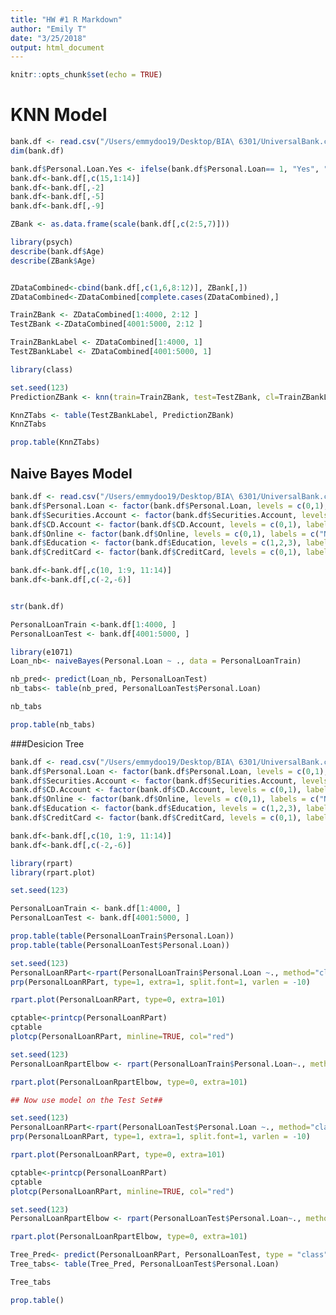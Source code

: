 ```yaml
---
title: "HW #1 R Markdown"
author: "Emily T"
date: "3/25/2018"
output: html_document
---
```


```r
knitr::opts_chunk$set(echo = TRUE)
```

# KNN Model 
```r
bank.df <- read.csv("/Users/emmydoo19/Desktop/BIA\ 6301/UniversalBank.csv")
dim(bank.df)

bank.df$Personal.Loan.Yes <- ifelse(bank.df$Personal.Loan== 1, "Yes", "No")
bank.df<-bank.df[,c(15,1:14)]
bank.df<-bank.df[,-2]
bank.df<-bank.df[,-5]
bank.df<-bank.df[,-9]

ZBank <- as.data.frame(scale(bank.df[,c(2:5,7)]))

library(psych)
describe(bank.df$Age)
describe(ZBank$Age)


ZDataCombined<-cbind(bank.df[,c(1,6,8:12)], ZBank[,])
ZDataCombined<-ZDataCombined[complete.cases(ZDataCombined),]

TrainZBank <- ZDataCombined[1:4000, 2:12 ]
TestZBank <-ZDataCombined[4001:5000, 2:12 ]

TrainZBankLabel <- ZDataCombined[1:4000, 1]
TestZBankLabel <- ZDataCombined[4001:5000, 1]

library(class)

set.seed(123)
PredictionZBank <- knn(train=TrainZBank, test=TestZBank, cl=TrainZBankLabel, k=63)

KnnZTabs <- table(TestZBankLabel, PredictionZBank)
KnnZTabs

prop.table(KnnZTabs)

```

## Naive Bayes Model 
```R
bank.df <- read.csv("/Users/emmydoo19/Desktop/BIA\ 6301/UniversalBank.csv")
bank.df$Personal.Loan <- factor(bank.df$Personal.Loan, levels = c(0,1), labels = c("No", "Yes"))
bank.df$Securities.Account <- factor(bank.df$Securities.Account, levels = c(0,1), labels = c("No", "Yes"))
bank.df$CD.Account <- factor(bank.df$CD.Account, levels = c(0,1), labels = c("No", "Yes"))
bank.df$Online <- factor(bank.df$Online, levels = c(0,1), labels = c("No", "Yes"))
bank.df$Education <- factor(bank.df$Education, levels = c(1,2,3), labels = c("Undergrad", "Graduate", "Advanced/Professional"))
bank.df$CreditCard <- factor(bank.df$CreditCard, levels = c(0,1), labels = c("No", "Yes"))

bank.df<-bank.df[,c(10, 1:9, 11:14)]
bank.df<-bank.df[,c(-2,-6)]


str(bank.df)

PersonalLoanTrain <-bank.df[1:4000, ]
PersonalLoanTest <- bank.df[4001:5000, ]

library(e1071)
Loan_nb<- naiveBayes(Personal.Loan ~ ., data = PersonalLoanTrain)

nb_pred<- predict(Loan_nb, PersonalLoanTest)
nb_tabs<- table(nb_pred, PersonalLoanTest$Personal.Loan)

nb_tabs

prop.table(nb_tabs)

```

###Desicion Tree
```R
bank.df <- read.csv("/Users/emmydoo19/Desktop/BIA\ 6301/UniversalBank.csv")
bank.df$Personal.Loan <- factor(bank.df$Personal.Loan, levels = c(0,1), labels = c("No", "Yes"))
bank.df$Securities.Account <- factor(bank.df$Securities.Account, levels = c(0,1), labels = c("No", "Yes"))
bank.df$CD.Account <- factor(bank.df$CD.Account, levels = c(0,1), labels = c("No", "Yes"))
bank.df$Online <- factor(bank.df$Online, levels = c(0,1), labels = c("No", "Yes"))
bank.df$Education <- factor(bank.df$Education, levels = c(1,2,3), labels = c("Undergrad", "Graduate", "Advanced/Professional"))
bank.df$CreditCard <- factor(bank.df$CreditCard, levels = c(0,1), labels = c("No", "Yes"))

bank.df<-bank.df[,c(10, 1:9, 11:14)]
bank.df<-bank.df[,c(-2,-6)]

library(rpart)
library(rpart.plot)

set.seed(123)

PersonalLoanTrain <- bank.df[1:4000, ]
PersonalLoanTest <- bank.df[4001:5000, ]

prop.table(table(PersonalLoanTrain$Personal.Loan))
prop.table(table(PersonalLoanTest$Personal.Loan))

set.seed(123)
PersonalLoanRPart<-rpart(PersonalLoanTrain$Personal.Loan ~., method="class", parms = list(split="gini"), data=PersonalLoanTrain)
prp(PersonalLoanRPart, type=1, extra=1, split.font=1, varlen = -10)

rpart.plot(PersonalLoanRPart, type=0, extra=101)

cptable<-printcp(PersonalLoanRPart)
cptable
plotcp(PersonalLoanRPart, minline=TRUE, col="red") 

set.seed(123)
PersonalLoanRpartElbow <- rpart(PersonalLoanTrain$Personal.Loan~., method="class", parms = list(split="gini"), control=rpart.control(maxdepth=4), data=PersonalLoanTrain)

rpart.plot(PersonalLoanRpartElbow, type=0, extra=101)

## Now use model on the Test Set##

set.seed(123)
PersonalLoanRPart<-rpart(PersonalLoanTest$Personal.Loan ~., method="class", parms = list(split="gini"), data=PersonalLoanTest)
prp(PersonalLoanRPart, type=1, extra=1, split.font=1, varlen = -10)

rpart.plot(PersonalLoanRPart, type=0, extra=101)

cptable<-printcp(PersonalLoanRPart)
cptable
plotcp(PersonalLoanRPart, minline=TRUE, col="red") 

set.seed(123)
PersonalLoanRpartElbow <- rpart(PersonalLoanTest$Personal.Loan~., method="class", parms = list(split="gini"), control=rpart.control(maxdepth=3), data=PersonalLoanTest)

rpart.plot(PersonalLoanRpartElbow, type=0, extra=101)

Tree_Pred<- predict(PersonalLoanRPart, PersonalLoanTest, type = "class")
Tree_tabs<- table(Tree_Pred, PersonalLoanTest$Personal.Loan)

Tree_tabs

prop.table()

```




